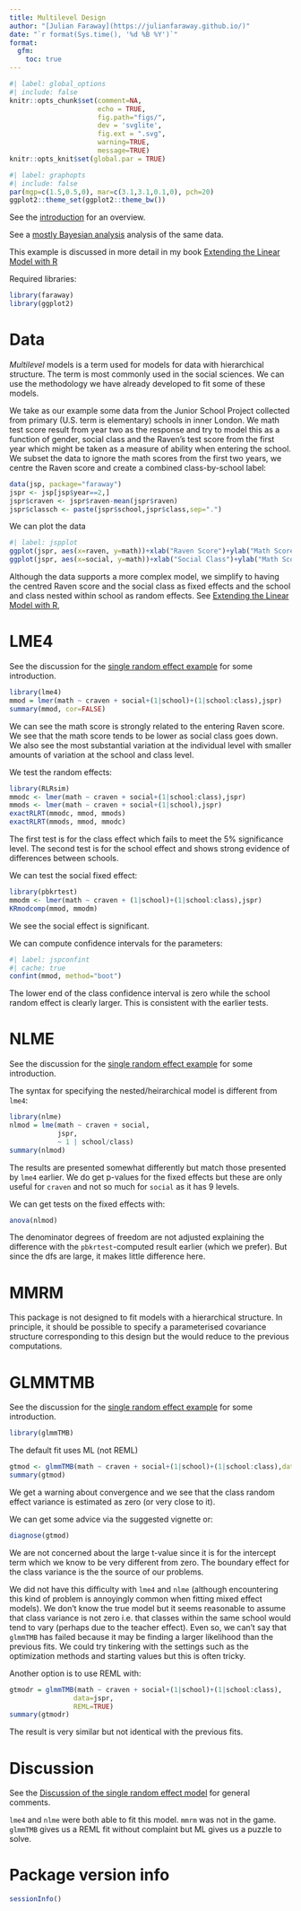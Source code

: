 ```yaml
---
title: Multilevel Design
author: "[Julian Faraway](https://julianfaraway.github.io/)"
date: "`r format(Sys.time(), '%d %B %Y')`"
format: 
  gfm:
    toc: true
---
```


```r
#| label: global_options
#| include: false
knitr::opts_chunk$set(comment=NA, 
                      echo = TRUE,
                      fig.path="figs/",
                      dev = 'svglite',  
                      fig.ext = ".svg",
                      warning=TRUE, 
                      message=TRUE)
knitr::opts_knit$set(global.par = TRUE)
```

```r
#| label: graphopts
#| include: false
par(mgp=c(1.5,0.5,0), mar=c(3.1,3.1,0.1,0), pch=20)
ggplot2::theme_set(ggplot2::theme_bw())
```

See the [introduction](index.md) for an overview. 

See a [mostly Bayesian analysis](jspmultilevel.md) analysis of the same
data.

This example is discussed in more detail in my book
[Extending the Linear Model with R](https://julianfaraway.github.io/faraway/ELM/)

Required libraries:

```r
library(faraway)
library(ggplot2)
```

# Data

*Multilevel* models is a term used for models for data with hierarchical
structure. The term is most commonly used in the social sciences.
We can use the methodology we have already developed to fit some of these models.

We take as our example some data from the Junior School Project collected
from primary (U.S. term is elementary) schools in inner London. 
We math test score result from year two as the response
and try to model this as a function of gender, social class and the Raven's test
score from the first year which might be taken as a measure of ability when entering
the school. We subset the data to ignore the math scores from the first two years,
we centre the Raven score and create a combined class-by-school label:


```r
data(jsp, package="faraway")
jspr <- jsp[jsp$year==2,]
jspr$craven <- jspr$raven-mean(jspr$raven)
jspr$classch <- paste(jspr$school,jspr$class,sep=".")
```

We can plot the data

```r
#| label: jspplot
ggplot(jspr, aes(x=raven, y=math))+xlab("Raven Score")+ylab("Math Score")+geom_point(position = position_jitter())
ggplot(jspr, aes(x=social, y=math))+xlab("Social Class")+ylab("Math Score")+geom_boxplot()
```

Although the data supports a more complex model, we simplify to having the centred Raven score and
the social class as fixed effects and the school and class nested within school as
random effects. 
See [Extending the Linear Model with R](https://julianfaraway.github.io/faraway/ELM/),


# LME4

See the discussion for the [single random effect example](pulpfreq.md#LME4)
for some introduction.

```r
library(lme4)
mmod = lmer(math ~ craven + social+(1|school)+(1|school:class),jspr)
summary(mmod, cor=FALSE)
```

We can see the math score is strongly related to
the entering Raven score. We see that the math score tends to be lower as social class goes down. 
We also see the most substantial variation at the individual level with smaller
amounts of variation at the school and class level.

We test the random effects:

```r
library(RLRsim)
mmodc <- lmer(math ~ craven + social+(1|school:class),jspr)
mmods <- lmer(math ~ craven + social+(1|school),jspr)
exactRLRT(mmodc, mmod, mmods)
exactRLRT(mmods, mmod, mmodc)
```

The first test is for the class effect which fails to meet the 5% significance level.
The second test is for the school effect and shows strong evidence of differences between
schools.


We can test the social fixed effect:

```r
library(pbkrtest)
mmodm <- lmer(math ~ craven + (1|school)+(1|school:class),jspr)
KRmodcomp(mmod, mmodm)
```

We see the social effect is significant.

We can compute confidence intervals for the parameters:

```r
#| label: jspconfint
#| cache: true
confint(mmod, method="boot")
```

The lower end of the class confidence interval is zero while the school random effect
is clearly larger. This is consistent with the earlier tests.

# NLME

See the discussion for the [single random effect example](pulpfreq.md#NLME)
for some introduction.

The syntax for specifying the nested/heirarchical model is different from `lme4`:

```r
library(nlme)
nlmod = lme(math ~ craven + social, 
            jspr, 
            ~ 1 | school/class)
summary(nlmod)
```

The results are presented somewhat differently but match those presented
by `lme4` earlier. We do get p-values for the fixed effects but these
are only useful for `craven` and not so much for `social` as it has 
9 levels.

We can get tests on the fixed effects with:

```r
anova(nlmod)
```

The denominator degrees of freedom are not adjusted explaining the difference
with the `pbkrtest`-computed result earlier (which we prefer). But since the
dfs are large, it makes little difference here.

# MMRM

This package is not designed to fit models with a hierarchical structure. In
principle, it should be possible to specify a parameterised covariance
structure corresponding to this design but the would reduce to the
previous computations.

# GLMMTMB

See the discussion for the [single random effect example](pulpfreq.md#GLMMTMB)
for some introduction.

```r
library(glmmTMB)
```

The default fit uses ML (not REML)

```r
gtmod <- glmmTMB(math ~ craven + social+(1|school)+(1|school:class),data=jspr)
summary(gtmod)
```

We get a warning about convergence and we see that the class random effect
variance is estimated as zero (or very close to it).

We can get some advice via the
suggested vignette or:

```r
diagnose(gtmod)
```

We are not concerned about the large t-value since it is for the intercept
term which we know to be very different from zero. The boundary effect
for the class variance is the the source of our problems.

We did not have this difficulty with `lme4` and `nlme` (although encountering
this kind of problem is annoyingly common when fitting mixed effect models).
We don't know the true model but it seems reasonable to assume that class
variance is not zero i.e. that classes within the same school would tend
to vary (perhaps due to the teacher effect). Even so, we can't say that
`glmmTMB` has failed because it may be finding a larger likelihood than
the previous fits. We could try tinkering with the settings such as
the optimization methods and starting values but this is often tricky.

Another option is to use REML with:

```r
gtmodr = glmmTMB(math ~ craven + social+(1|school)+(1|school:class),
                data=jspr,
                REML=TRUE)
summary(gtmodr)
```

The result is very similar but not identical with the previous fits.


# Discussion

See the [Discussion of the single random effect model](pulp.md#Discussion) for
general comments. 

`lme4` and `nlme` were both able to fit this model. `mmrm` was not in
the game. `glmmTMB` gives us a REML fit without complaint but ML 
gives us a puzzle to solve.



# Package version info

```r
sessionInfo()
```




